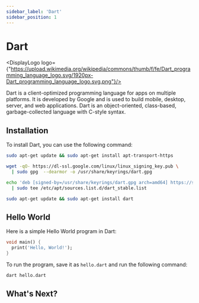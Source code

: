 ```yaml
---
sidebar_label: 'Dart'
sidebar_position: 1
---
```



# Dart

<DisplayLogo logo={"https://upload.wikimedia.org/wikipedia/commons/thumb/f/fe/Dart_programming_language_logo.svg/1920px-Dart_programming_language_logo.svg.png"}/>

Dart is a client-optimized programming language for apps on multiple platforms. It is developed by Google and is used to build mobile, desktop, server, and web applications. Dart is an object-oriented, class-based, garbage-collected language with C-style syntax.

## Installation

To install Dart, you can use the following command:

```bash
sudo apt-get update && sudo apt-get install apt-transport-https

wget -qO- https://dl-ssl.google.com/linux/linux_signing_key.pub \
  | sudo gpg  --dearmor -o /usr/share/keyrings/dart.gpg

echo 'deb [signed-by=/usr/share/keyrings/dart.gpg arch=amd64] https://storage.googleapis.com/download.dartlang.org/linux/debian stable main' \
  | sudo tee /etc/apt/sources.list.d/dart_stable.list

sudo apt-get update && sudo apt-get install dart
```

## Hello World

Here is a simple Hello World program in Dart:

```dart
void main() {
  print('Hello, World!');
}
```

To run the program, save it as `hello.dart` and run the following command:

```bash
dart hello.dart
```

## What's Next?
